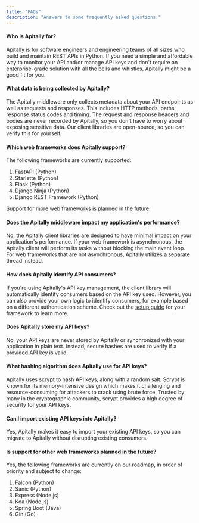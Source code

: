 ```yaml
---
title: "FAQs"
description: "Answers to some frequently asked questions."
---
```


#### Who is Apitally for?

Apitally is for software engineers and engineering teams of all sizes who build and maintain REST APIs in Python.
If you need a simple and affordable way to monitor your API and/or manage API keys and
don't require an enterprise-grade solution with all the bells and whistles, Apitally might be a good fit for you.

#### What data is being collected by Apitally?

The Apitally middleware only collects metadata about your API endpoints as well as requests and responses.
This includes HTTP methods, paths, response status codes and timing.
The request and response headers and bodies are never recorded by Apitally, so you don't have to worry about exposing sensitive data.
Our client libraries are open-source, so you can verify this for yourself.

#### Which web frameworks does Apitally support?

The following frameworks are currently supported:

1. FastAPI (Python)
2. Starlette (Python)
3. Flask (Python)
4. Django Ninja (Python)
5. Django REST Framework (Python)

Support for more web frameworks is planned in the future.

#### Does the Apitally middleware impact my application's performance?

No, the Apitally client libraries are designed to have minimal impact on your application's performance.
If your web framework is asynchronous, the Apitally client will perform its tasks without blocking the main event loop.
For web frameworks that are not asynchronous, Apitally utilizes a separate thread instead.

#### How does Apitally identify API consumers?

If you're using Apitally's API key management, the client library will automatically identify consumers based on the API key used.
However, you can also provide your own logic to identify consumers, for example based on a different authentication scheme.
Check out the [setup guide](/quickstart) for your framework to learn more.

#### Does Apitally store my API keys?

No, your API keys are never stored by Apitally or synchronized with your application in plain text.
Instead, secure hashes are used to verify if a provided API key is valid.

#### What hashing algorithm does Apitally use for API keys?

Apitally uses [scrypt](https://en.wikipedia.org/wiki/Scrypt) to hash API keys, along with a random salt.
Scrypt is known for its memory-intensive design which makes it challenging and resource-consuming for attackers to crack using brute force.
Trusted by many in the cryptographic community, scrypt provides a high degree of security for your API keys.

#### Can I import existing API keys into Apitally?

Yes, Apitally makes it easy to import your existing API keys, so you can migrate to Apitally without disrupting existing consumers.

#### Is support for other web frameworks planned in the future?

Yes, the following frameworks are currently on our roadmap, in order of priority and subject to change:

1. Falcon (Python)
2. Sanic (Python)
3. Express (Node.js)
4. Koa (Node.js)
5. Spring Boot (Java)
6. Gin (Go)
